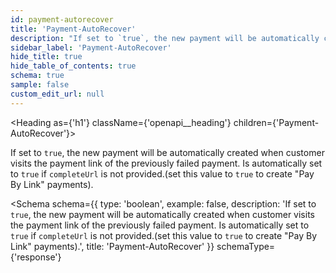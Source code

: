 ```yaml
---
id: payment-autorecover
title: 'Payment-AutoRecover'
description: "If set to `true`, the new payment will be automatically created when customer visits the payment link of the previously failed payment. Is automatically set to `true` if `completeUrl` is not provided.(set this value to `true` to create 'Pay By Link' payments)."
sidebar_label: 'Payment-AutoRecover'
hide_title: true
hide_table_of_contents: true
schema: true
sample: false
custom_edit_url: null
---
```



<Heading as={'h1'} className={'openapi__heading'} children={'Payment-AutoRecover'}></Heading>

If set to `true`, the new payment will be automatically created when customer visits the payment link of the previously failed payment. Is automatically set to `true` if `completeUrl` is not provided.(set this value to `true` to create "Pay By Link" payments).

<Schema
  schema={{
    type: 'boolean',
    example: false,
    description:
      'If set to `true`, the new payment will be automatically created when customer visits the payment link of the previously failed payment. Is automatically set to `true` if `completeUrl` is not provided.(set this value to `true` to create "Pay By Link" payments).',
    title: 'Payment-AutoRecover'
  }}
  schemaType={'response'}
></Schema>
